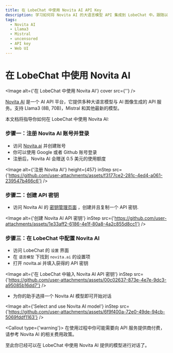 ```yaml
---
title: 在 LobeChat 中使用 Novita AI API Key
description: 学习如何将 Novita AI 的大语言模型 API 集成到 LobeChat 中。跟随以下步骤注册 Novita AI 账号、创建 API Key、充值信用额度并在 LobeChat 中进行设置。并与我们的多种 AI 模型交谈。
tags:
  - Novita AI
  - Llama3
  - Mistral
  - uncensored
  - API key
  - Web UI
---
```


# 在 LobeChat 中使用 Novita AI

<Image
  alt={'在 LobeChat 中使用 Novita AI'}
  cover
  src={''}
/>

[Novita AI](https://novita.ai/) 是一个 AI API 平台，它提供多种大语言模型与 AI 图像生成的 API 服务。支持 Llama3 (8B, 70B)，Mistral 和其他最新的模型。

本文档将指导你如何在 LobeChat 中使用 Novita AI:

<Steps>

### 步骤一：注册 Novita AI 账号并登录

- 访问 [Novita.ai](https://novita.ai/) 并创建账号
- 你可以使用 Google 或者 Github 账号登录
- 注册后，Novita AI 会赠送 0.5 美元的使用额度

<Image
  alt={'注册 Novita AI'}
  height={457}
  inStep
  src={'https://github.com/user-attachments/assets/f3177ce2-281c-4ed4-a061-239547b466c6'}
/>

### 步骤二：创建 API 密钥

- 访问 Novita AI 的 [密钥管理页面](https://novita.ai/dashboard/key) ，创建并且复制一个 API 密钥.

<Image
  alt={'创建 Novita AI API 密钥'}
  inStep
  src={'https://github.com/user-attachments/assets/1e33aff2-6186-4e1f-80a8-4a2c855d8cc1'}
/>

### 步骤三：在 LobeChat 中配置 Novita AI

- 访问 LobeChat 的 `设置` 界面
- 在 `语言模型` 下找到 `novita.ai` 的设置项
- 打开 novita.ai 并填入获得的 API 密钥

<Image
  alt={'在 LobeChat 中输入 Novita AI API 密钥'}
  inStep
  src={'https://github.com/user-attachments/assets/00c02637-873e-4e7e-9dc3-a95085b16dd7'}
/>

- 为你的助手选择一个 Novita AI 模型即可开始对话

<Image
  alt={'Select and use Novita AI model'}
  inStep
  src={'https://github.com/user-attachments/assets/6f9f400a-72e0-49de-94cb-5069fddf1163'}
/>

<Callout type={'warning'}>
  在使用过程中你可能需要向 API 服务提供商付费，请参考 Novita AI 的相关费用政策。
</Callout>

</Steps>

至此你已经可以在 LobeChat 中使用 Novita AI 提供的模型进行对话了。
